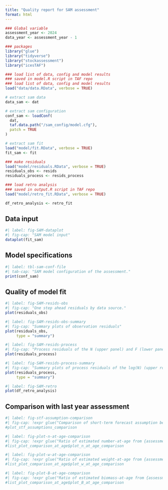 ```yaml
---
title: "Quality report for SAM assessment"
format: html
---
```



```r
### Global variable
assessment_year <- 2024
data_year <- assessment_year - 1

### packages
library("glue")
library("tidyverse")
library("stockassessment")
library("icesTAF")
```



```r
### load list of data, config and model results
### saved in model.R script in TAF repo
### load list of data, config and model results
load("data/data.RData", verbose = TRUE)

# extract sam data
data_sam <- dat

# extract sam configuration
conf_sam <- loadConf(
  dat,
  taf.data.path("/sam_config/model.cfg"),
  patch = TRUE
)

# extract sam fit
load("model/fit.RData", verbose = TRUE)
fit_sam <- fit

### make residuals
load("model/residuals.RData", verbose = TRUE)
residuals_obs <- resids
residuals_process <- resids_process

### load retro analysis
### saved in output.R script in TAF repo
load("model/retro_fit.RData", verbose = TRUE)

df_retro_analysis <- retro_fit

```


## Data input

```r
#| label: fig-SAM-dataplot
#| fig-cap: "SAM model input"
dataplot(fit_sam)
```

## Model specifications

```r
#| label: tbl-sam-conf-file
#| tab-cap: "SAM model configuration of the assessment."
print(conf_sam)
```

## Quality of model fit

```r
#| label: fig-SAM-resids-obs
#| fig-cap: "One step ahead residuals by data source."
plot(residuals_obs)
```

```r
#| label: fig-SAM-resids-obs-summary
#| fig-cap: "Summary plots of observation residuals"
plot(residuals_obs,
     type = "summary")
```

```r
#| label: fig-SAM-resids-process
#| fig-cap: "Process residuals of the N (upper panel) and F (lower panel) model. Blue circles indicate a positive residual, red circles a negative residual"
plot(residuals_process)
```

```r
#| label: fig-SAM-resids-process-summary
#| fig-cap: "Summary plots of process residuals of the log(N) (upper row) and log(F) (lower row) model"
plot(residuals_process,
     type = "summary")
```

```r
#| label: fig-SAM-retro
plot(df_retro_analysis)
```

## Comparison with last year assessment

<!-- For now, the plots are made outside of TAF repo, but they could be inside the TAF repo by adding last year assessment STF parameter as data input. -->


```r
#| label: fig-stf-assumption-comparison
#| fig-cap: !expr glue("Comparison of short-term forecast assumption between assessment year ({assessment_year}) and previous assessment ({data_year})")
#plot_stf_assumptions_comparison
```

```r
#| label: fig-plot-n-at-age-comparison
#| fig-cap: !expr glue("Ratio of estimated number-at-age from {assessment_year} assessment to {data_year} assessment.")
#list_plot_comparison_at_age$plot_n_at_age_comparison
```

```r
#| label: fig-plot-w-at-age-comparison
#| fig-cap: !expr glue("Ratio of estimated weight-at-age from {assessment_year} assessment to {data_year} assessment.")
#list_plot_comparison_at_age$plot_w_at_age_comparison
```

```r
#| label: fig-plot-B-at-age-comparison
#| fig-cap: !expr glue("Ratio of estimated biomass-at-age from {assessment_year} assessment to {data_year} assessment.")
#list_plot_comparison_at_age$plot_B_at_age_comparison
```

